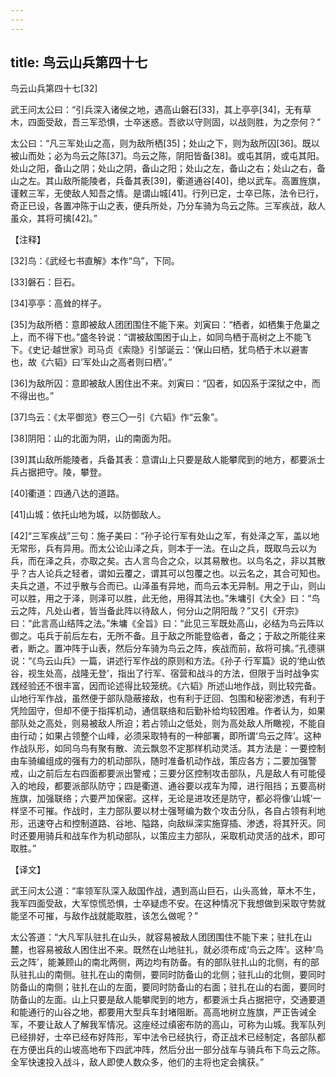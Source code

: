 ```yaml
---
---
---
```

title: 鸟云山兵第四十七
---



鸟云山兵第四十七[32]



武王问太公曰：“引兵深入诸侯之地，遇高山磐石[33]，其上亭亭[34]，无有草木，四面受敌，吾三军恐惧，士卒迷惑。吾欲以守则固，以战则胜，为之奈何？”

太公曰：“凡三军处山之高，则为敌所栖[35]；处山之下，则为敌所囚[36]。既以被山而处；必为鸟云之陈[37]。鸟云之陈，阴阳皆备[38]。或屯其阴，或屯其阳。处山之阳，备山之阴；处山之阴，备山之阳；处山之左，备山之右；处山之右，备山之左。其山敌所能陵者，兵备其表[39]，衢道通谷[40]，绝以武车。高置旌旗，谨敕三军，无使敌人知吾之情。是谓山城[41]。行列已定，士卒已陈，法令已行，奇正已设，各置冲陈于山之表，便兵所处，乃分车骑为鸟云之陈。三军疾战，敌人虽众，其将可擒[42]。”

【注释】

[32]鸟：《武经七书直解》本作“乌”，下同。

[33]磐石：巨石。

[34]亭亭：高耸的样子。

[35]为敌所栖：意即被敌人团团围住不能下来。刘寅曰：“栖者，如栖集于危巢之上，而不得下也。”盛冬铃说：“谓被敌围困于山上，如同鸟栖于高树之上不能飞下。《史记·越世家》司马贞《索隐》引邹诞云：‘保山曰栖，犹鸟栖于木以避害也，故《六韬》曰‘军处山之高者则曰栖’。”

[36]为敌所囚：意即被敌人困住出不来。刘寅曰：“囚者，如囚系于深狱之中，而不得出也。”

[37]鸟云：《太平御览》卷三〇一引《六韬》作“云象”。

[38]阴阳：山的北面为阴，山的南面为阳。

[39]其山敌所能陵者，兵备其表：意谓山上只要是敌人能攀爬到的地方，都要派士兵占据把守。陵，攀登。

[40]衢道：四通八达的道路。

[41]山城：依托山地为城，以防御敌人。

[42]“三军疾战”三句：施子美曰：“孙子论行军有处山之军，有处泽之军，盖以地无常形，兵有异用。而太公论山泽之兵，则本于一法。在山之兵，既取鸟云以为兵，而在泽之兵，亦取之矣。古人言鸟合之众，以其易散也。以鸟名之，非以其散乎？古人论兵之轻者，谓如云覆之，谓其可以包覆之也。以云名之，其合可知也。夫兵之道，不过乎散与合而已。山泽虽有异地，而鸟云本无异制。用之于山，则山可以胜，用之于泽，则泽可以胜，此无他，用得其法也。”朱墉引《大全》曰：“鸟云之阵，凡处山者，皆当备此阵以待敌人，何分山之阴阳哉？”又引《开宗》曰：“此言高山结阵之法。”朱墉《全旨》曰：“此见三军既处高山，必结为鸟云阵以御之。屯兵于前后左右，无所不备。且于敌之所能登临者，备之；于敌之所能往来者，断之。置冲阵于山表，然后分车骑为鸟云之阵，疾战而前，敌将可擒。”孔德骐说：“《鸟云山兵》一篇，讲述行军作战的原则和方法。《孙子·行军篇》说的‘绝山依谷，视生处高，战隆无登’，指出了行军、宿营和战斗的方法，但限于当时战争实践经验还不很丰富，因而论述得比较笼统。《六韬》所述山地作战，则比较完备。山地行军作战，虽然便于部队隐蔽接敌，也有利于迂回、包围和秘密渗透，有利于凭险固守，但却不便于指挥机动，通信联络和后勤补给均较困难。作者认为，如果部队处之高处，则易被敌人所迫；若占领山之低处，则为高处敌人所瞰视，不能自由行动；如果占领整个山峰，必须采取特有的一种部署，即所谓‘鸟云之阵’。这种作战队形，如同乌鸟有聚有散、流云飘忽不定那样机动灵活。其方法是：一要控制由车骑编组成的强有力的机动部队，随时准备机动作战，策应各方；二要加强警戒，山之前后左右四面都要派出警戒；三要分区控制攻击部队，凡是敌人有可能侵入的地段，都要派部队防守；四是衢道、通谷要以戎车为障，进行阻挡；五要高树旌旗，加强联络；六要严加保密。这样，无论是进攻还是防守，都必将像‘山城’一样坚不可摧。作战时，主力部队要以材士强弩编为数个攻击分队，各自占领有利地形，迅速夺占和控制道路、谷地、隘路，向敌纵深实施穿插、渗透，将其歼灭。同时还要用骑兵和战车作为机动部队，以策应主力部队，采取机动灵活的战术，即可取胜。”

【译文】

武王问太公道：“率领军队深入敌国作战，遇到高山巨石，山头高耸，草木不生，我军四面受敌，大军惊慌恐惧，士卒疑虑不安。在这种情况下我想做到采取守势就能坚不可摧，与敌作战就能取胜，该怎么做呢？”

太公答道：“大凡军队驻扎在山头，就容易被敌人团团围住不能下来；驻扎在山麓，也容易被敌人困住出不来。既然在山地驻扎，就必须布成‘鸟云之阵’。这种‘鸟云之阵’，能兼顾山的南北两侧，两边均有防备。有的部队驻扎山的北侧，有的部队驻扎山的南侧。驻扎在山的南侧，要同时防备山的北侧；驻扎山的北侧，要同时防备山的南侧；驻扎在山的左面，要同时防备山的右面；驻扎在山的右面，要同时防备山的左面。山上只要是敌人能攀爬到的地方，都要派士兵占据把守，交通要道和能通行的山谷之地，都要用大型兵车封堵阻断。高高地树立旌旗，严正告诫全军，不要让敌人了解我军情况。这座经过缜密布防的高山，可称为山城。我军队列已经排好，士卒已经布好阵形，军中法令已经执行，奇正战术已经制定，各部队都在方便出兵的山坡高地布下四武冲阵，然后分出一部分战车与骑兵布下鸟云之陈。全军快速投入战斗，敌人即使人数众多，他们的主将也定会擒获。”